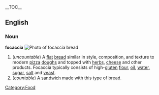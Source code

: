 {{wikipedia}} __TOC__
==English==
===Noun===

'''focaccia'''
[[Image:focaccia.png|thumb|Photo of focaccia bread]]
#(''uncountable'') A [[flat]] [[bread]] similar in style, composition, and texture to modern [[pizza]] [[dough]]s and topped with [[herb]]s, [[cheese]] and other products.  Focaccia typically consists of high-[[gluten]] [[flour]], [[oil]], [[water]], [[sugar]], [[salt]] and [[yeast]].
#(''countable'') A [[sandwich]] made with this type of bread.

[[Category:Food]]